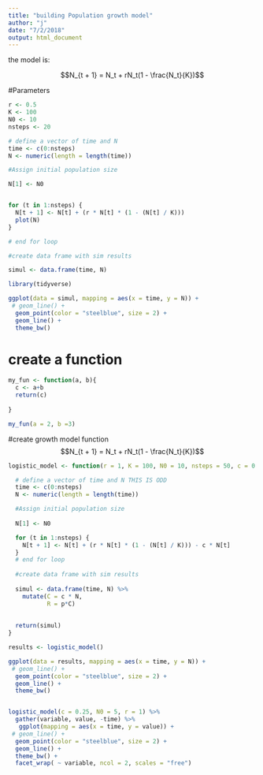 ```yaml
---
title: "building Population growth model"
author: "j"
date: "7/2/2018"
output: html_document
---
```


the model is: 


$$N_{t + 1} = N_t + rN_t(1 - \frac{N_t}{K})$$

#Parameters

```r
r <- 0.5
K <- 100
N0 <- 10
nsteps <- 20
```


```r
# define a vector of time and N
time <- c(0:nsteps)
N <- numeric(length = length(time))

#Assign initial population size

N[1] <- N0


for (t in 1:nsteps) {
  N[t + 1] <- N[t] + (r * N[t] * (1 - (N[t] / K)))
  plot(N)
}

# end for loop

#create data frame with sim results

simul <- data.frame(time, N)
```



```r
library(tidyverse)
```





```r
ggplot(data = simul, mapping = aes(x = time, y = N)) +
 # geom_line() +
  geom_point(color = "steelblue", size = 2) +
  geom_line() +
  theme_bw()
```



# create a function


```r

my_fun <- function(a, b){
  c <- a+b
  return(c)
  
}

```



```r
my_fun(a = 2, b =3)
```































#create growth model function
$$N_{t + 1} = N_t + rN_t(1 - \frac{N_t}{K})$$

```r

logistic_model <- function(r = 1, K = 100, N0 = 10, nsteps = 50, c = 0.5, p = 10){

  # define a vector of time and N THIS IS ODD
  time <- c(0:nsteps)
  N <- numeric(length = length(time))

  #Assign initial population size
  
  N[1] <- N0

  for (t in 1:nsteps) {
    N[t + 1] <- N[t] + (r * N[t] * (1 - (N[t] / K))) - c * N[t]
  }
  # end for loop
  
  #create data frame with sim results
  
  simul <- data.frame(time, N) %>% 
    mutate(C = c * N,
           R = p*C)
  
  
  return(simul)
}

```







```r
results <- logistic_model()

ggplot(data = results, mapping = aes(x = time, y = N)) +
 # geom_line() +
  geom_point(color = "steelblue", size = 2) +
  geom_line() +
  theme_bw()



```







```r
logistic_model(c = 0.25, N0 = 5, r = 1) %>% 
  gather(variable, value, -time) %>% 
   ggplot(mapping = aes(x = time, y = value)) +
 # geom_line() +
  geom_point(color = "steelblue", size = 2) +
  geom_line() +
  theme_bw() +
  facet_wrap( ~ variable, ncol = 2, scales = "free")
```





